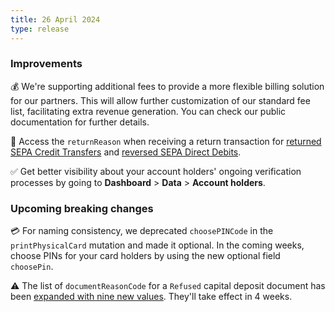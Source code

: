 ```yaml
---
title: 26 April 2024
type: release
---
```



### Improvements

💰 We're supporting additional fees to provide a more flexible billing solution for our partners.
This will allow further customization of our standard fee list, facilitating extra revenue generation. You can check our public documentation for further details.

🔁 Access the `returnReason` when receiving a return transaction for [returned SEPA Credit Transfers](/topics/payments/credit-transfers/sepa/#returned) and [reversed SEPA Direct Debits](/topics/payments/direct-debit/#reversed).

✅ Get better visibility about your account holders' ongoing verification processes by going to **Dashboard** > **Data** > **Account holders**.

### Upcoming breaking changes

💳 For naming consistency, we deprecated `choosePINCode` in the `printPhysicalCard` mutation and made it optional.
In the coming weeks, choose PINs for your card holders by using the new optional field `choosePin`.

⚠️ The list of `documentReasonCode` for a `Refused` capital deposit document has been [expanded with nine new values](https://api-reference.swan.io/enums/document-reason-code/).
They'll take effect in 4 weeks.
